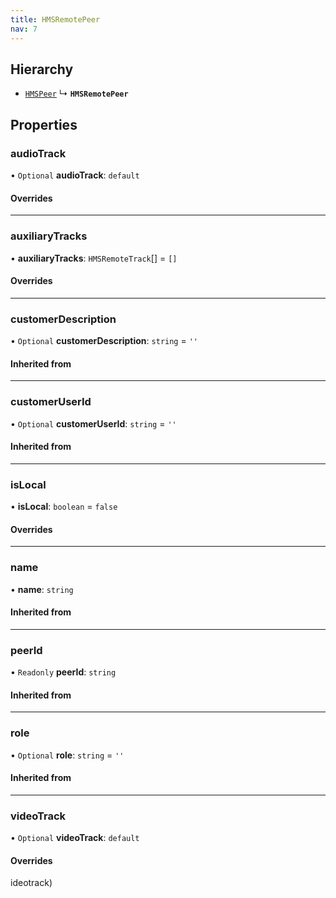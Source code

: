 ```yaml
---
title: HMSRemotePeer
nav: 7
---
```


## Hierarchy

- [`HMSPeer`](/js-docs/classes/hmspeer)
  ↳ **`HMSRemotePeer`**

## Properties

### audioTrack

• `Optional` **audioTrack**: `default`

#### Overrides

---

### auxiliaryTracks

• **auxiliaryTracks**: `HMSRemoteTrack`[] = `[]`

#### Overrides

---

### customerDescription

• `Optional` **customerDescription**: `string` = `''`

#### Inherited from

---

### customerUserId

• `Optional` **customerUserId**: `string` = `''`

#### Inherited from

---

### isLocal

• **isLocal**: `boolean` = `false`

#### Overrides

---

### name

• **name**: `string`

#### Inherited from

---

### peerId

• `Readonly` **peerId**: `string`

#### Inherited from

---

### role

• `Optional` **role**: `string` = `''`

#### Inherited from

---

### videoTrack

• `Optional` **videoTrack**: `default`

#### Overrides

ideotrack)
